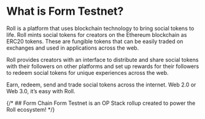 # What is Form Testnet?
 
Roll is a platform that uses blockchain technology to bring social tokens to life.
Roll mints social tokens for creators on the Ethereum blockchain as ERC20 tokens. These are fungible tokens that can be easily traded on exchanges and used in applications across the web.

Roll provides creators with an interface to distribute and share social tokens with their followers on other platforms and set up rewards for their followers to redeem social tokens for unique experiences across the web. 

Earn, redeem, send and trade social tokens across the internet. Web 2.0 or Web 3.0, it’s easy with Roll.

{/* ## Form Chain
Form Testnet is an OP Stack rollup created to power the Roll ecosystem! */}